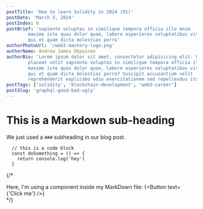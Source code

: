 ```yaml
---
postTitle: 'How to learn Solidity in 2024 (01)'
postDate: 'March 3, 2024'
postIndex: 0
postBrief: 'sapiente voluptas in similique tempora officia illo enim
        maxime iste quas dolor quae, labore asperiores voluptatibus vitae quos
        qui et quam dicta molestias porro'
authorPhotoUrl: '/web3-mastery-logo.png'
authorName: Andrew James Okpainmo
authorBio: 'Lorem ipsum dolor sit amet, consectetur adipisicing elit. Veritatis
        placeat velit sapiente voluptas in similique tempora officia illo enim
        maxime iste quas dolor quae, labore asperiores voluptatibus vitae quos
        qui et quam dicta molestias porro? Suscipit accusantium velit
        reprehenderit explicabo odio exercitationem sed repellendus itaque, ab'
postTags: ['solidity', 'blockchain-development', 'web3-career']
postSlug: 'graphql-good-bad-ugly'
---
```


# This is a Markdown sub-heading

We just used a `###` subheading in our blog post.

```
  // this is a code block
  const doSomething = () => {
    return console.log('hey')
  }
```

{/* <div>Here, I'm using a component inside my MarkDown file: {<Button text={'Click me'} />}</div> */}
